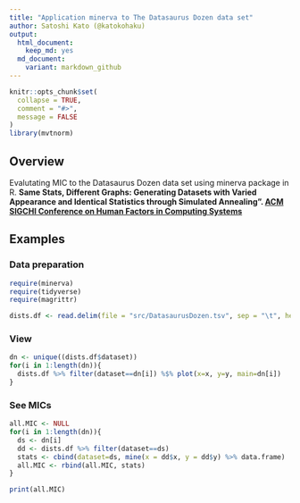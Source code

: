 ```yaml
---
title: "Application minerva to The Datasaurus Dozen data set"
author: Satoshi Kato (@katokohaku)
output: 
  html_document:
    keep_md: yes
  md_document:
    variant: markdown_github
---
```


```r
knitr::opts_chunk$set(
  collapse = TRUE,
  comment = "#>",
  message = FALSE
)
library(mvtnorm)
```

## Overview

Evalutating MIC to the Datasaurus Dozen data set using minerva package in R.
**Same Stats, Different Graphs: Generating Datasets with Varied Appearance and Identical Statistics through Simulated Annealing". [ACM SIGCHI Conference on Human Factors in Computing Systems](https://www.autodeskresearch.com/publications/samestats)**

## Examples
### Data preparation
```r
require(minerva)
require(tidyverse)
require(magrittr)

dists.df <- read.delim(file = "src/DatasaurusDozen.tsv", sep = "\t", header = TRUE)
```
### View
```r
dn <- unique((dists.df$dataset))
for(i in 1:length(dn)){
  dists.df %>% filter(dataset==dn[i]) %$% plot(x=x, y=y, main=dn[i])
}
```

### See MICs
```r
all.MIC <- NULL
for(i in 1:length(dn)){
  ds <- dn[i]
  dd <- dists.df %>% filter(dataset==ds) 
  stats <- cbind(dataset=ds, mine(x = dd$x, y = dd$y) %>% data.frame)
  all.MIC <- rbind(all.MIC, stats)
}

print(all.MIC)
```

